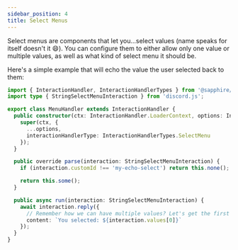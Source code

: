 ```yaml
---
sidebar_position: 4
title: Select Menus
---
```


Select menus are components that let you...select values (name speaks for itself doesn't it 😄). You can configure them
to either allow only one value or multiple values, as well as what kind of select menu it should be.

Here's a simple example that will echo the value the user selected back to them:

```typescript ts2esm2cjs
import { InteractionHandler, InteractionHandlerTypes } from '@sapphire/framework';
import type { StringSelectMenuInteraction } from 'discord.js';

export class MenuHandler extends InteractionHandler {
  public constructor(ctx: InteractionHandler.LoaderContext, options: InteractionHandler.Options) {
    super(ctx, {
      ...options,
      interactionHandlerType: InteractionHandlerTypes.SelectMenu
    });
  }

  public override parse(interaction: StringSelectMenuInteraction) {
    if (interaction.customId !== 'my-echo-select') return this.none();

    return this.some();
  }

  public async run(interaction: StringSelectMenuInteraction) {
    await interaction.reply({
      // Remember how we can have multiple values? Let's get the first one!
      content: `You selected: ${interaction.values[0]}`
    });
  }
}
```
